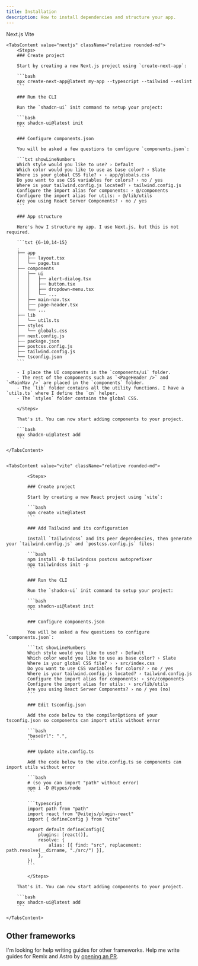```yaml
---
title: Installation
description: How to install dependencies and structure your app.
---
```


<Tabs defaultValue="nextjs" className="relative mr-auto w-full">
  <div className="flex items-center justify-between pb-3">
    <TabsList className="w-full justify-start rounded-none border-b bg-transparent p-0">
      <TabsTrigger
        value="nextjs"
        className="relative h-9 rounded-none border-b-2 border-b-transparent bg-transparent px-4 pb-3 pt-2 font-semibold text-muted-foreground shadow-none transition-none data-[state=active]:border-b-primary data-[state=active]:text-foreground data-[state=active]:shadow-none"
      >
        Next.js
      </TabsTrigger>
      <TabsTrigger
        value="vite"
        className="relative h-9 rounded-none border-b-2 border-b-transparent bg-transparent px-4 pb-3 pt-2 font-semibold text-muted-foreground shadow-none transition-none data-[state=active]:border-b-primary data-[state=active]:text-foreground data-[state=active]:shadow-none"
      >
        Vite
      </TabsTrigger>
    </TabsList>
  </div>

    <TabsContent value="nextjs" className="relative rounded-md">
    	<Steps>
    	### Create project

    	Start by creating a new Next.js project using `create-next-app`:

    	```bash
    	npx create-next-app@latest my-app --typescript --tailwind --eslint
    	```

    	### Run the CLI

    	Run the `shadcn-ui` init command to setup your project:

    	```bash
    	npx shadcn-ui@latest init
    	```

    	### Configure components.json

    	You will be asked a few questions to configure `components.json`:

    	```txt showLineNumbers
    	Which style would you like to use? › Default
    	Which color would you like to use as base color? › Slate
    	Where is your global CSS file? › › app/globals.css
    	Do you want to use CSS variables for colors? › no / yes
    	Where is your tailwind.config.js located? › tailwind.config.js
    	Configure the import alias for components: › @/components
    	Configure the import alias for utils: › @/lib/utils
    	Are you using React Server Components? › no / yes
    	```

    	### App structure

    	Here's how I structure my app. I use Next.js, but this is not required.

    	```txt {6-10,14-15}
    	.
    	├── app
    	│   ├── layout.tsx
    	│   └── page.tsx
    	├── components
    	│   ├── ui
    	│   │   ├── alert-dialog.tsx
    	│   │   ├── button.tsx
    	│   │   ├── dropdown-menu.tsx
    	│   │   └── ...
    	│   ├── main-nav.tsx
    	│   ├── page-header.tsx
    	│   └── ...
    	├── lib
    	│   └── utils.ts
    	├── styles
    	│   └── globals.css
    	├── next.config.js
    	├── package.json
    	├── postcss.config.js
    	├── tailwind.config.js
    	└── tsconfig.json
    	```

    	- I place the UI components in the `components/ui` folder.
    	- The rest of the components such as `<PageHeader />` and `<MainNav />` are placed in the `components` folder.
    	- The `lib` folder contains all the utility functions. I have a `utils.ts` where I define the `cn` helper.
    	- The `styles` folder contains the global CSS.

    	</Steps>

    	That's it. You can now start adding components to your project.

    	```bash
    	npx shadcn-ui@latest add
    	```

    </TabsContent>


    <TabsContent value="vite" className="relative rounded-md">

    		<Steps>

    		### Create project

    		Start by creating a new React project using `vite`:

    		```bash
    		npm create vite@latest
    		```

    		### Add Tailwind and its configuration

    		Install `tailwindcss` and its peer dependencies, then generate your `tailwind.config.js` and `postcss.config.js` files:

    		```bash
    		npm install -D tailwindcss postcss autoprefixer
    		npx tailwindcss init -p
    		```

    		### Run the CLI

    		Run the `shadcn-ui` init command to setup your project:

    		```bash
    		npx shadcn-ui@latest init
    		```

    		### Configure components.json

    		You will be asked a few questions to configure `components.json`:

    		```txt showLineNumbers
    		Which style would you like to use? › Default
    		Which color would you like to use as base color? › Slate
    		Where is your global CSS file? › › src/index.css
    		Do you want to use CSS variables for colors? › no / yes
    		Where is your tailwind.config.js located? › tailwind.config.js
    		Configure the import alias for components: › src/components
    		Configure the import alias for utils: › src/lib/utils
    		Are you using React Server Components? › no / yes (no)
    		```

    		### Edit tsconfig.json

    		Add the code below to the compilerOptions of your tsconfig.json so components can import utils without error

    		```bash
    		"baseUrl": ".",
    		```

    		### Update vite.config.ts

    		Add the code below to the vite.config.ts so components can import utils without error

    		```bash
    		# (so you can import "path" without error)
    		npm i -D @types/node
    		```

    		```typescript
    		import path from "path"
    		import react from "@vitejs/plugin-react"
    		import { defineConfig } from "vite"

    		export default defineConfig({
    			plugins: [react()],
    			resolve: {
    				alias: [{ find: "src", replacement: path.resolve(__dirname, "./src/") }],
    			},
    		})
    		```

    		</Steps>

    	That's it. You can now start adding components to your project.

    	```bash
    	npx shadcn-ui@latest add
    	```

    </TabsContent>

</Tabs>

## Other frameworks

I'm looking for help writing guides for other frameworks. Help me write guides for Remix and Astro by [opening an PR](https://github.com/shadcn/ui).
